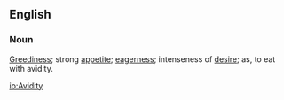 ==English==
===Noun===
[[Greediness]]; strong [[appetite]]; [[eagerness]]; intenseness of [[desire]]; as, to eat with avidity.

[[io:Avidity]]